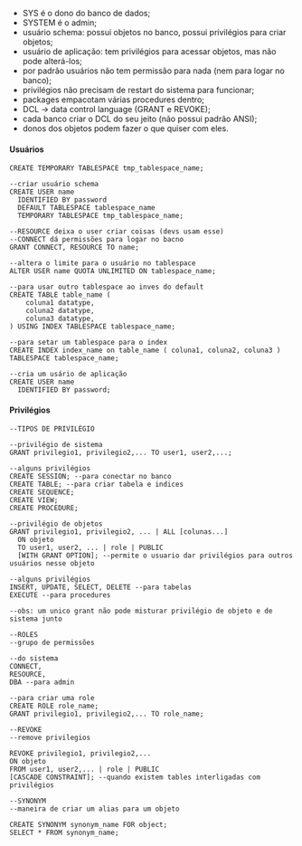 






-   SYS é o dono do banco de dados;
-   SYSTEM é o admin;
-   usuário schema: possui objetos no banco, possui privilégios para
    criar objetos;
-   usuário de aplicação: tem privilégios para acessar objetos, mas não
    pode alterá-los;
-   por padrão usuários não tem permissão para nada (nem para logar no
    banco);
-   privilégios não precisam de restart do sistema para funcionar;
-   packages empacotam várias procedures dentro;
-   DCL → data control language (GRANT e REVOKE);
-   cada banco criar o DCL do seu jeito (não possui padrão ANSI);
-   donos dos objetos podem fazer o que quiser com eles.

#### Usuários

``` {code-block-mode="2" spellcheck="false" code-block-lang="sql"}
CREATE TEMPORARY TABLESPACE tmp_tablespace_name;

--criar usuário schema
CREATE USER name
  IDENTIFIED BY password
  DEFAULT TABLESPACE tablespace_name
  TEMPORARY TABLESPACE tmp_tablespace_name;

--RESOURCE deixa o user criar coisas (devs usam esse)
--CONNECT dá permissões para logar no bacno
GRANT CONNECT, RESOURCE TO name;

--altera o limite para o usuário no tablespace
ALTER USER name QUOTA UNLIMITED ON tablespace_name;

--para usar outro tablespace ao inves do default
CREATE TABLE table_name (
    coluna1 datatype,
    coluna2 datatype,
    coluna3 datatype,
) USING INDEX TABLESPACE tablespace_name;

--para setar um tablespace para o index
CREATE INDEX index_name on table_name ( coluna1, coluna2, coluna3 ) 
TABLESPACE tablespace_name;

--cria um usário de aplicação
CREATE USER name 
  IDENTIFIED BY password;
```

#### Privilégios

``` {code-block-mode="2" spellcheck="false" code-block-lang="sql"}
--TIPOS DE PRIVILÉGIO

--privilégio de sistema
GRANT privilegio1, privilegio2,... TO user1, user2,...;

--alguns privilégios
CREATE SESSION; --para conectar no banco
CREATE TABLE; --para criar tabela e indices
CREATE SEQUENCE;
CREATE VIEW;
CREATE PROCEDURE;

--privilégio de objetos
GRANT privilegio1, privilegio2, ... | ALL [colunas...]
  ON objeto
  TO user1, user2, ... | role | PUBLIC
  [WITH GRANT OPTION]; --permite o usuario dar privilégios para outros usuários nesse objeto

--alguns privilégios
INSERT, UPDATE, SELECT, DELETE --para tabelas
EXECUTE --para procedures

--obs: um unico grant não pode misturar privilégio de objeto e de sistema junto
```

``` {code-block-mode="2" spellcheck="false" code-block-lang="sql"}
--ROLES
--grupo de permissões

--do sistema
CONNECT, 
RESOURCE,
DBA --para admin

--para criar uma role
CREATE ROLE role_name;
GRANT privilegio1, privilegio2,... TO role_name;
```

``` {code-block-mode="2" spellcheck="false" code-block-lang="sql"}
--REVOKE
--remove privilegios

REVOKE privilegio1, privilegio2,...
ON objeto
FROM user1, user2,... | role | PUBLIC
[CASCADE CONSTRAINT]; --quando existem tables interligadas com privilégios

```

``` {code-block-mode="2" spellcheck="false" code-block-lang="sql"}
--SYNONYM
--maneira de criar um alias para um objeto

CREATE SYNONYM synonym_name FOR object;
SELECT * FROM synonym_name;
```


